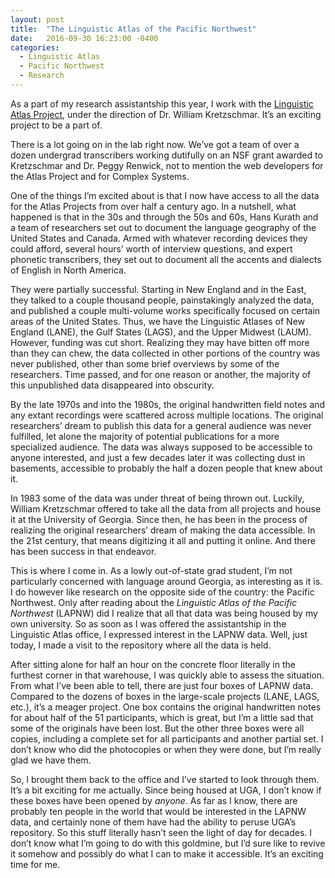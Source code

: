 ```yaml
---
layout: post
title:  "The Linguistic Atlas of the Pacific Northwest"
date:   2016-09-30 16:23:00 -0400
categories:
  - Linguistic Atlas
  - Pacific Northwest
  - Research
---
```


As a part of my research assistantship this year, I work with the [Linguistic Atlas Project](http://lap.uga.edu), under the direction of Dr. William Kretzschmar. It's an exciting project to be a part of.

There is a lot going on in the lab right now. We've got a team of over a dozen undergrad transcribers working dutifully on an NSF grant awarded to Kretzschmar and Dr. Peggy Renwick, not to mention the web developers for the Atlas Project and for Complex Systems.

One of the things I'm excited about is that I now have access to all the data for the Atlas Projects from over half a century ago. In a nutshell, what happened is that in the 30s and through the 50s and 60s, Hans Kurath and a team of researchers set out to document the language geography of the United States and Canada. Armed with whatever recording devices they could afford, several hours' worth of interview questions, and expert phonetic transcribers, they set out to document all the accents and dialects of English in North America.

They were partially successful. Starting in New England and in the East, they talked to a couple thousand people, painstakingly analyzed the data, and published a couple multi-volume works specifically focused on certain areas of the United States. Thus, we have the Linguistic Atlases of New England (LANE), the Gulf States (LAGS), and the Upper Midwest (LAUM). However, funding was cut short. Realizing they may have bitten off more than they can chew, the data collected in other portions of the country was never published, other than some brief overviews by some of the researchers. Time passed, and for one reason or another, the majority of this unpublished data disappeared into obscurity.

By the late 1970s and into the 1980s, the original handwritten field notes and any extant recordings were scattered across multiple locations. The original researchers' dream to publish this data for a general audience was never fulfilled, let alone the majority of potential publications for a more specialized audience. The data was always supposed to be accessible to anyone interested, and just a few decades later it was collecting dust in basements, accessible to probably the half a dozen people that knew about it.

In 1983 some of the data was under threat of being thrown out. Luckily, William Kretzschmar offered to take all the data from all projects and house it at the University of Georgia. Since then, he has been in the process of realizing the original researchers' dream of making the data accessible. In the 21st century, that means digitizing it all and putting it online. And there has been success in that endeavor.

This is where I come in. As a lowly out-of-state grad student, I'm not particularly concerned with language around Georgia, as interesting as it is. I do however like research on the opposite side of the country: the Pacific Northwest. Only after reading about the *Linguistic Atlas of the Pacific Northwest* (LAPNW) did I realize that all that data was being housed by my own university. So as soon as I was offered the assistantship in the Linguistic Atlas office, I expressed interest in the LAPNW data. Well, just today, I made a visit to the repository where all the data is held.

After sitting alone for half an hour on the concrete floor literally in the furthest corner in that warehouse, I was quickly able to assess the situation. From what I've been able to tell, there are just four boxes of LAPNW data. Compared to the dozens of boxes in the large-scale projects (LANE, LAGS, etc.), it's a meager project. One box contains the original handwritten notes for about half of the 51 participants, which is great, but I'm a little sad that some of the originals have been lost. But the other three boxes were all copies, including a complete set for all participants and another partial set. I don't know who did the photocopies or when they were done, but I'm really glad we have them.

So, I brought them back to the office and I've started to look through them. It's a bit exciting for me actually. Since being housed at UGA, I don't know if these boxes have been opened by *anyone*. As far as I know, there are probably ten people in the world that would be interested in the LAPNW data, and certainly none of them have had the ability to peruse UGA's repository. So this stuff literally hasn't seen the light of day for decades. I don't know what I'm going to do with this goldmine, but I'd sure like to revive it somehow and possibly do what I can to make it accessible. It's an exciting time for me.
